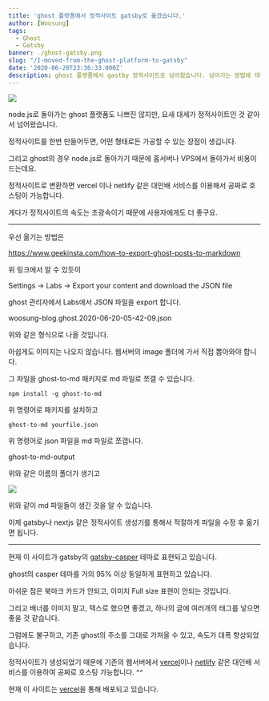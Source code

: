 ```yaml
---
title: 'ghost 플랫폼에서 정적사이트 gatsby로 옮겼습니다.'
author: [Woosung]
tags: 
  - Ghost
  - Gatsby
banner: ./ghost-gatsby.png
slug: "/I-moved-from-the-ghost-platform-to-gatsby"
date: '2020-06-20T23:36:33.000Z'
description: ghost 플랫폼에서 gastby 정적사이트로 넘어왔습니다. 넘어가는 방법에 대해서 알려드립니다.
---
```

![](./ghost-gatsby.png)

node.js로 돌아가는 ghost 플랫폼도 나쁘진 않지만, 요새 대세가 정적사이트인 것 같아서 넘어왔습니다.

정적사이트를 한번 만들어두면, 어떤 형태로든 가공할 수 있는 장점이 생깁니다. 

그리고 ghost의 경우 node.js로 돌아가기 때문에 홈서버나 VPS에서 돌아가서 비용이 드는데요.

정적사이트로 변환하면 vercel 이나 netlify 같은 대인배 서비스를 이용해서 공짜로 호스팅이 가능합니다.

게다가 정적사이트의 속도는 초광속이기 때문에 사용자에게도 더 좋구요.

---

우선 옮기는 방법은

<a href="https://www.geekinsta.com/how-to-export-ghost-posts-to-markdown" target="_blank" rel="noopener noreferrer">https://www.geekinsta.com/how-to-export-ghost-posts-to-markdown</a>

위 링크에서 알 수 있듯이

Settings -> Labs -> Export your content and download the JSON file

ghost 관리자에서 Labs에서 JSON 파일을 export 합니다.

woosung-blog.ghost.2020-06-20-05-42-09.json

위와 같은 형식으로 나올 것입니다.

아쉽게도 이미지는 나오지 않습니다. 웹서버의 image 폴더에 가서 직접 뽑아와야 합니다.

그 파일을 ghost-to-md 패키지로 md 파일로 쪼갤 수 있습니다.

    npm install -g ghost-to-md

위 명령어로 패키지를 설치하고

    ghost-to-md yourfile.json

위 명령어로 json 파일을 md 파일로 쪼갭니다.

ghost-to-md-output

위와 같은 이름의 폴더가 생기고

![](./export-json.png)

위와 같이 md 파일들이 생긴 것을 알 수 있습니다.

이제 gatsby나 nextjs 같은 정적사이트 생성기를 통해서 적절하게 파일을 수정 후 옮기면 됩니다.

---

현재 이 사이트가 gatsby의 <a href="https://github.com/scttcper/gatsby-casper" target="_blank" rel="noopener noreferrer">gatsby-casper</a> 테마로 표현되고 있습니다.

ghost의 casper 테마를 거의 95% 이상 동일하게 표현하고 있습니다.

아쉬운 점은 북마크 카드가 안되고, 이미지 Full size 표현이 안되는 것입니다.

그리고 배너를 이미지 말고, 텍스로 했으면 좋겠고, 하나의 글에 여러개의 태그를 넣으면 좋을 것 같습니다.

그럼에도 불구하고, 기존 ghost의 주소를 그대로 가져올 수 있고, 속도가 대폭 향상되었습니다.

정적사이트가 생성되었기 때문에 기존의 웹서버에서 <a href="https://vercel.com" target="_blank" rel="noopener noreferrer">vercel</a>이나 <a href="https://www.netlify.com" target="_blank" rel="noopener noreferrer">netlify</a> 같은 대인배 서비스를 이용하여 공짜로 호스팅 가능합니다. ^^

현재 이 사이트는 <a href="https://vercel.com" target="_blank" rel="noopener noreferrer">vercel</a>을 통해 배포되고 있습니다.